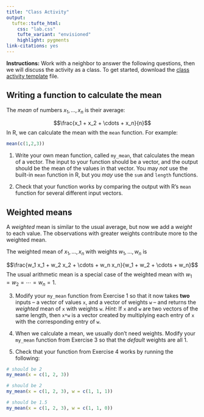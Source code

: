 ```yaml
---
title: "Class Activity"
output: 
  tufte::tufte_html:
    css: "lab.css"
    tufte_variant: "envisioned"
    highlight: pygments
link-citations: yes
---
```


**Instructions:** Work with a neighbor to answer the following questions, then we will discuss the activity as a class. To get started, download the [class activity template](https://sta279-s24.github.io/class_activities/ca_lecture_5_template.qmd) file.

## Writing a function to calculate the mean

The *mean* of numbers $x_1,...,x_n$ is their average: 

$$\frac{x_1 + x_2 + \cdots + x_n}{n}$$
In R, we can calculate the mean with the `mean` function. For example:

```r
mean(c(1,2,3))
```

1. Write your own mean function, called `my_mean`, that calculates the mean of a vector. The input to your function should be a vector, and the output should be the mean of the values in that vector. You may *not* use the built-in `mean` function in R, but you *may* use the `sum` and `length` functions.

2. Check that your function works by comparing the output with R's `mean` function for several different input vectors.

## Weighted means

A *weighted* mean is similar to the usual average, but now we add a *weight* to each value. The observations with greater weights contribute more to the weighted mean.

The weighted mean of $x_1,...,x_n$ with weights $w_1,...,w_n$ is 

$$\frac{w_1 x_1 + w_2 x_2 + \cdots + w_n x_n}{w_1 + w_2 + \cdots + w_n}$$
The usual arithmetic mean is a special case of the weighted mean with $w_1 = w_2 = \cdots = w_n = 1$.

3. Modify your `my_mean` function from Exercise 1 so that it now takes **two** inputs -- a vector of values `x`, and a vector of weights `w` -- and returns the *weighted* mean of `x` with weights `w`. *Hint*: If `x` and `w` are two vectors of the same length, then `x*w` is a vector created by multiplying each entry of `x` with the corresponding entry of `w`.

4. When we calculate a mean, we usually don't need weights. Modify your `my_mean` function from Exercise 3 so that the *default* weights are all 1.

5. Check that your function from Exercise 4 works by running the following:

```r
# should be 2
my_mean(x = c(1, 2, 3))

# should be 2
my_mean(x = c(1, 2, 3), w = c(1, 1, 1))

# should be 1.5
my_mean(x = c(1, 2, 3), w = c(1, 1, 0))
```




